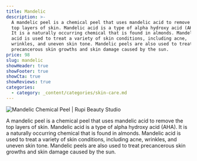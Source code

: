 ```yaml
---
title: Mandelic
description: >-
  A mandelic peel is a chemical peel that uses mandelic acid to remove the
  top layers of skin. Mandelic acid is a type of alpha hydroxy acid (AHA).
  It is a naturally occurring chemical that is found in almonds. Mandelic
  acid is used to treat a variety of skin conditions, including acne,
  wrinkles, and uneven skin tone. Mandelic peels are also used to treat
  precancerous skin growths and skin damage caused by the sun.
price: 98
slug: mandelic
showHeader: true
showFooter: true
showCta: true
showReviews: true
categories:
  - category: _content/categories/skin-care.md
---
```


![Mandelic Chemical Peel | Rupi Beauty Studio](/uploads/services/chemical-peels.webp 'Mandelic Chemical Peel | Rupi Beauty Studio')

A mandelic peel is a chemical peel that uses mandelic acid to remove the top layers of skin. Mandelic acid is a type of alpha hydroxy acid (AHA). It is a naturally occurring chemical that is found in almonds. Mandelic acid is used to treat a variety of skin conditions, including acne, wrinkles, and uneven skin tone. Mandelic peels are also used to treat precancerous skin growths and skin damage caused by the sun.
